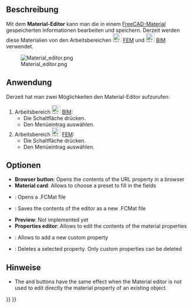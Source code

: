 <languages/>

{{Docnav/de
|[[FEM_MaterialReinforced/de|MaterialBewehrt]]
|[[FEM_ElementGeometry1D/de|Balkenquerschnitt]]
|[[FEM_Workbench/de|FEM]]
|IconL=FEM_MaterialReinforced.svg
|IconR=FEM_ElementGeometry1D.svg
|IconC=Workbench_FEM.svg
}}

{{VeryImportantMessage|THIS VERSION OF THE COMMAND IS OBSOLETE<br>
It was changed in {{VersionPlus|1.0}} and accesses [[Material_Edit|Material Edit]].}}

{{GuiCommandContainer|
{{GuiCommand/de
|Name=FEM MaterialEditor
|Name/de=FEM MaterialEditor
|MenuLocation=Modell → Materialien → Material editor
|Workbenches=[[FEM_Workbench/de|FEM]], [[Arch_Workbench/de|Arch]]
|Version=0.18
|SeeAlso=[[Arch_SetMaterial/de|Arch MaterialZuordnen]], [[FEM_tutorial/de|FEM Anleitung]]
}}
{{GuiCommandFemInfo/de
|Solvers=Alle
}}
}}

<span id="Description"></span>
==Beschreibung==

Mit dem '''Material-Editor''' kann man die in einem [[Material|FreeCAD-Material]] gespeicherten Informationen bearbeiten und speichern. Derzeit werden diese Materialien von den Arbeitsbereichen [[Image:Workbench_FEM.svg|24px]] [[FEM_Workbench/de|FEM]] und [[Image:Workbench_BIM.svg|24px]] [[BIM_Workbench/de|BIM]] verwendet.

[[Image:Material editor.png]]

<span id="Usage"></span>
==Anwendung== 

Derzeit hat man zwei Möglichkeiten den Material-Editor aufzurufen:

# Arbeitsbereich [[Image:Workbench_BIM.svg|24px]] [[BIM_Workbench/de|BIM]]:
#* Die Schaltfläche {{Button|[[Image:BIM_Material.svg|16px]] [[BIM_Material/de|Material]]}} drücken.
#* Den Menüeintrag {{MenuCommand|Verwalten → [[Image:BIM_Material.svg|16px]] Material}} auswählen.
# Arbeitsbereich [[Image:Workbench_FEM.svg|24px]] [[FEM_Workbench/de|FEM]]:
#* Die Schaltfläche {{Button|[[Image:FEM_MaterialEditor.svg|16px]] [[FEM_MaterialEditor/de|Material-Editor]]}} drücken.
#* Den Menüeintrag {{MenuCommand|Modell → Materialien → [[Image:FEM_MaterialEditor.svg|16px]] Material-Editor}} auswählen.

<span id="Options"></span>
==Optionen==

* '''Browser button''': Opens the contents of the URL property in a browser
* '''Material card''':  Allows to choose a preset to fill in the fields
* {{Button|Open}}: Opens a .FCMat file
* {{Button|Save as}}: Saves the contents of the editor as a new .FCMat file
* '''Preview''':  Not implemented yet
* '''Properties editor''': Allows to edit the contents of the material properties
* {{Button|Add property}}: Allows to add a new custom property
* {{Button|Delete property}}: Deletes a selected property. Only custom properties can be deleted

<span id="Notes"></span>
==Hinweise==

* The {{Button|OK}} and {{Button|Cancel}} buttons have the same effect when the Material editor is not used to edit directly the material property of an existing object.


{{Docnav/de
|[[FEM_MaterialReinforced/de|MaterialBewehrt]]
|[[FEM_ElementGeometry1D/de|Balkenquerschnitt]]
|[[FEM_Workbench/de|FEM]]
|IconL=FEM_MaterialReinforced.svg
|IconR=FEM_ElementGeometry1D.svg
|IconC=Workbench_FEM.svg
}}

{{FEM_Tools_navi{{#translation:}}}}
{{Userdocnavi{{#translation:}}}}